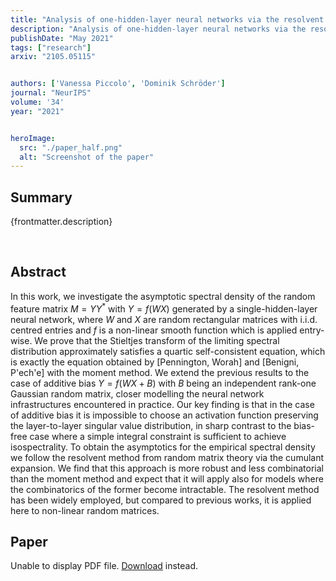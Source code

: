 ```yaml
---
title: "Analysis of one-hidden-layer neural networks via the resolvent method"
description: "Analysis of one-hidden-layer neural networks via the resolvent method"
publishDate: "May 2021"
tags: ["research"]
arxiv: "2105.05115"


authors: ['Vanessa Piccolo', 'Dominik Schröder']
journal: "NeurIPS"
volume: '34'
year: "2021"


heroImage:
  src: "./paper_half.png"
  alt: "Screenshot of the paper"
---
```



## Summary

{frontmatter.description}

<br />

## Abstract

In this work, we investigate the asymptotic spectral density of the random feature matrix $M = Y Y^\ast$ with $Y = f(WX)$ generated by a single-hidden-layer neural network, where $W$ and $X$ are random rectangular matrices with i.i.d. centred entries and $f$ is a non-linear smooth function which is applied entry-wise. We prove that the Stieltjes transform of the limiting spectral distribution approximately satisfies a quartic self-consistent equation, which is exactly the equation obtained by [Pennington, Worah] and [Benigni, P\'ech\'e] with the moment method. We extend the previous results to the case of additive bias $Y=f(WX+B)$ with $B$ being an independent rank-one Gaussian random matrix, closer modelling the neural network infrastructures encountered in practice. Our key finding is that in the case of additive bias it is impossible to choose an activation function preserving the layer-to-layer singular value distribution, in sharp contrast to the bias-free case where a simple integral constraint is sufficient to achieve isospectrality. To obtain the asymptotics for the empirical spectral density we follow the resolvent method from random matrix theory via the cumulant expansion. We find that this approach is more robust and less combinatorial than the moment method and expect that it will apply also for models where the combinatorics of the former become intractable. The resolvent method has been widely employed, but compared to previous works, it is applied here to non-linear random matrices.

## Paper

<object data={paper} type="application/pdf" width="100%" height="800px">
	<p>
		Unable to display PDF file.
		<a href={`https://arxiv.com/pdf/${frontmatter.arxiv}.pdf`}>Download</a>
		instead.
	</p>
</object>
